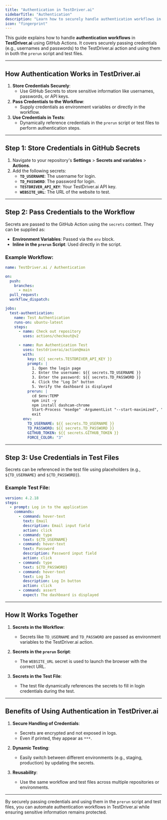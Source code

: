 ```yaml
---
title: "Authentication in TestDriver.ai"
sidebarTitle: "Authentication"
description: "Learn how to securely handle authentication workflows in TestDriver.ai using GitHub Actions."
icon: "fingerprint"
---
```


This guide explains how to handle **authentication workflows** in **TestDriver.ai** using GitHub Actions. It covers securely passing credentials (e.g., usernames and passwords) to the TestDriver.ai action and using them in both the `prerun` script and test files.

---

## How Authentication Works in TestDriver.ai

1. **Store Credentials Securely**:
   - Use GitHub Secrets to store sensitive information like usernames, passwords, or API keys.
2. **Pass Credentials to the Workflow**:
   - Supply credentials as environment variables or directly in the workflow.
3. **Use Credentials in Tests**:
   - Dynamically reference credentials in the `prerun` script or test files to perform authentication steps.

---

## Step 1: Store Credentials in GitHub Secrets

1. Navigate to your repository's **Settings** > **Secrets and variables** > **Actions**.
2. Add the following secrets:
   - **`TD_USERNAME`**: The username for login.
   - **`TD_PASSWORD`**: The password for login.
   - **`TESTDRIVER_API_KEY`**: Your TestDriver.ai API key.
   - **`WEBSITE_URL`**: The URL of the website to test.

---

## Step 2: Pass Credentials to the Workflow

Secrets are passed to the GitHub Action using the `secrets` context. They can be supplied as:
- **Environment Variables**: Passed via the `env` block.
- **Inline in the `prerun` Script**: Used directly in the script.

### Example Workflow:

```yaml
name: TestDriver.ai / Authentication

on:
  push:
    branches:
      - main
  pull_request:
  workflow_dispatch:

jobs:
  test-authentication:
    name: Test Authentication
    runs-on: ubuntu-latest
    steps:
      - name: Check out repository
        uses: actions/checkout@v2

      - name: Run Authentication Test
        uses: testdriverai/action@main
        with:
          key: ${{ secrets.TESTDRIVER_API_KEY }}
          prompt: |
            1. Open the login page
            2. Enter the username: ${{ secrets.TD_USERNAME }}
            3. Enter the password: ${{ secrets.TD_PASSWORD }}
            4. Click the "Log In" button
            5. Verify the dashboard is displayed
          prerun: |
            cd $env:TEMP
            npm init -y
            npm install dashcam-chrome
            Start-Process "msedge" -ArgumentList "--start-maximized", "--load-extension=$(pwd)/node_modules/dashcam-chrome/build", "${{ secrets.WEBSITE_URL }}"
            exit
        env:
          TD_USERNAME: ${{ secrets.TD_USERNAME }}
          TD_PASSWORD: ${{ secrets.TD_PASSWORD }}
          GITHUB_TOKEN: ${{ secrets.GITHUB_TOKEN }}
          FORCE_COLOR: "3"


```


---

## Step 3: Use Credentials in Test Files

Secrets can be referenced in the test file using placeholders (e.g., `${TD_USERNAME}` and `${TD_PASSWORD}`).

### Example Test File:

```yaml
version: 4.2.18
steps:
  - prompt: Log in to the application
    commands:
      - command: hover-text
        text: Email
        description: Email input field
        action: click
      - command: type
        text: ${TD_USERNAME}
      - command: hover-text
        text: Password
        description: Password input field
        action: click
      - command: type
        text: ${TD_PASSWORD}
      - command: hover-text
        text: Log In
        description: Log In button
        action: click
      - command: assert
        expect: The dashboard is displayed


```


---

## How It Works Together

1. **Secrets in the Workflow**:
   - Secrets like `TD_USERNAME` and `TD_PASSWORD` are passed as environment variables to the TestDriver.ai action.

2. **Secrets in the `prerun` Script**:
   - The `WEBSITE_URL` secret is used to launch the browser with the correct URL.

3. **Secrets in the Test File**:
   - The test file dynamically references the secrets to fill in login credentials during the test.

---

## Benefits of Using Authentication in TestDriver.ai

1. **Secure Handling of Credentials**:
   - Secrets are encrypted and not exposed in logs.
   - Even if printed, they appear as `***`.

2. **Dynamic Testing**:
   - Easily switch between different environments (e.g., staging, production) by updating the secrets.

3. **Reusability**:
   - Use the same workflow and test files across multiple repositories or environments.

---

By securely passing credentials and using them in the `prerun` script and test files, you can automate authentication workflows in TestDriver.ai while ensuring sensitive information remains protected.

